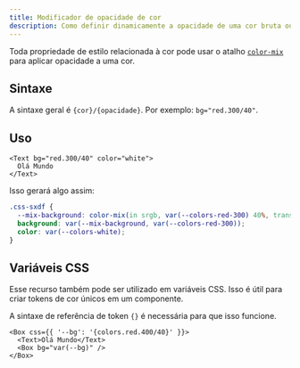 ```yaml
---
title: Modificador de opacidade de cor
description: Como definir dinamicamente a opacidade de uma cor bruta ou token de cor
---
```


Toda propriedade de estilo relacionada à cor pode usar o atalho
[`color-mix`](https://developer.mozilla.org/en-US/docs/Web/CSS/color_value/color-mix)
para aplicar opacidade a uma cor.

## Sintaxe

A sintaxe geral é `{cor}/{opacidade}`. Por exemplo: `bg="red.300/40"`.

## Uso

```tsx
<Text bg="red.300/40" color="white">
  Olá Mundo
</Text>
```

Isso gerará algo assim:

```css {2,3}
.css-sxdf {
  --mix-background: color-mix(in srgb, var(--colors-red-300) 40%, transparent);
  background: var(--mix-background, var(--colors-red-300));
  color: var(--colors-white);
}
```

## Variáveis CSS

Esse recurso também pode ser utilizado em variáveis CSS. Isso é útil para criar tokens de cor únicos em um componente.

A sintaxe de referência de token `{}` é necessária para que isso funcione.

```tsx
<Box css={{ '--bg': '{colors.red.400/40}' }}>
  <Text>Olá Mundo</Text>
  <Box bg="var(--bg)" />
</Box>
```
